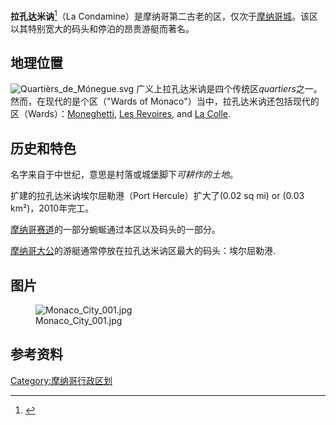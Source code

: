 {{Infobox Settlement
|name                   = 拉孔达米讷<br>La Condamine
|settlement_type        = 摩洛哥的区
|official_name          = 
|other_name             = 
|native_name            = 
|nickname               = 
|motto                  = 
|image_skyline          = Monaco-panorama.jpg
|imagesize              = 300px
|image_caption          = 拉孔达米讷子正前方，右边是较小的 [[丰维埃耶|丰维埃耶]]港，左边是[[蒙特卡洛|蒙特卡洛]]的摩天大楼.
|image_flag             = 
|flag_size              = 
|image_seal             = 
|seal_size              = 
|image_shield           = 
|shield_size            = 
|image_blank_emblem     = 
|blank_emblem_size      = 
|image_map              = Monaco-CIA WFB Map.png
|mapsize                = 300px
|map_caption            = 位置
|image_map1             = 
|mapsize1               = 
|map_caption1           = 
|pushpin_map            =France
|pushpin_label_position =left
|pushpin_map_caption=位置（相对法国）
|pushpin_mapsize=300
|subdivision_type       = [[Countries_of_the_world|Country]]
|subdivision_name       = {{flag|Monaco}}
|subdivision_type1      = 
|subdivision_name1      = 
|subdivision_type2      = 
|subdivision_name2      = 
|seat_type              = 
|seat                   = 
|government_type        = 
|leader_title           = 
|leader_name            = 
|leader_title1          =  <!-- for places with, say, both a mayor and a city manager -->
|leader_name1           = 
|established_title      = 
|established_date       = 
|area_magnitude         = 
|area_land_km2          = 
|area_water_km2         = 
|area_total_sq_mi       = 
|area_land_sq_mi        = 
|area_water_sq_mi       = 
|area_water_percent     = 
|area_urban_km2         = 
|area_urban_sq_mi       = 
|area_metro_km2         = 
|area_metro_sq_mi       = 
|population_as_of       = 
|population_footnotes   = 
|population_note        = 
|population_total       = 
|population_density_km2 = 
|population_density_sq_mi = 
|population_metro       = 
|population_density_metro_km2 = 
|population_density_metro_sq_mi = 
|population_urban       = 
|population_density_urban_km2 = 
|population_density_urban_mi2 = 
|timezone = 
|utc_offset = 
|coordinates_type = type:city
|coordinates_display = inline,title
|latd=43|latm=44|lats=4|latNS=N
|longd=7|longm=25|longs=15|longEW=E
|elevation_footnotes    =  <!--for references: use <ref> </ref> tags-->
|elevation_m              = 
|elevation_ft           = 
|postal_code_type       =  <!-- enter ZIP code, Postcode, Post code, Postal code... -->
|postal_code            = 
|area_code              = 
|website                = 
|footnotes              = 
}}
'''拉孔达米讷'''<ref>{{Cite web|title=世界地名翻译大辞典|url=http://mall.cnki.net/reference/ref_search.aspx?bid=R200807101&inputText=La%20Condamine|accessdate=2020-05-01|work=mall.cnki.net}}</ref>（La Condamine）是摩纳哥第二古老的区，仅次于[[摩纳哥城|摩纳哥城]]。该区以其特别宽大的码头和停泊的昂贵游艇而著名。

== 地理位置 ==
[[File:Quartièrs_de_Mónegue.svg|left]]
广义上拉孔达米讷是四个传统区''quartiers''之一。然而，在现代的是个区（"Wards of Monaco"）当中，拉孔达米讷还包括现代的区（Wards）：[[Moneghetti|Moneghetti]], [[Les_Revoires|Les Revoires]], and [[La_Colle,_Monaco|La Colle]].

== 历史和特色 ==
名字来自于中世纪，意思是村落或城堡脚下''可耕作的土地''。

扩建的拉孔达米讷埃尔屈勒港（Port Hercule）扩大了(0.02 sq mi) or (0.03 km²)，2010年完工。

[[摩纳哥赛道|摩纳哥赛道]]的一部分蜿蜒通过本区以及码头的一部分。

[[摩纳哥大公|摩纳哥大公]]的游艇通常停放在拉孔达米讷区最大的码头：埃尔屈勒港.

== 图片 ==

[[File:Monaco_City_001.jpg|thumb]]
== 参考资料 ==
{{Reflist}}

{{Administrative divisions of Monaco}}

[[Category:摩纳哥行政区划|Category:摩纳哥行政区划]]